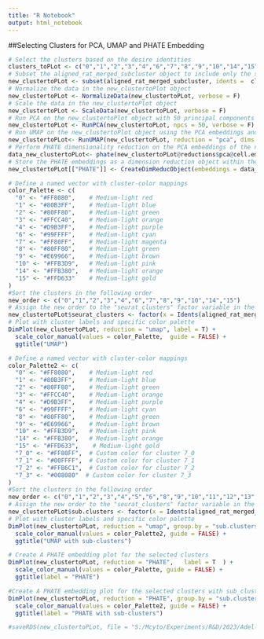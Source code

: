 ```yaml
---
title: "R Notebook"
output: html_notebook
---
```

##Selecting Clusters for PCA, UMAP and PHATE Embedding
 
```r
# Select the clusters based on the desire identities
clusters_toPLot <- c("0","1","2","3","4","6","7","8","9","10","14","15")
# Subset the aligned_rat_merged_subcluster object to include only the selected clusters
new_clustertoPLot <- subset(aligned_rat_merged_subcluster, idents =  clusters_toPLot)
# Normalize the data in the new_clustertoPlot object
new_clustertoPLot <- NormalizeData(new_clustertoPLot, verbose = F)
# Scale the data in the new_clustertoPlot object
new_clustertoPLot <- ScaleData(new_clustertoPLot, verbose = F)
# Run PCA on the new_clustertoPlot object with 50 principal components
new_clustertoPLot <- RunPCA(new_clustertoPLot, npcs = 50, verbose = F)
# Run UMAP on the new_clustertoPlot object using the PCA embeddings and the first 50 dimensions
new_clustertoPLot<- RunUMAP(new_clustertoPLot, reduction = "pca", dims = 1:50, verbose = F)
# Perform PHATE dimensionality reduction on the PCA embeddings of the new_clustertoPlot object
data_new_clustertoPLot<- phate(new_clustertoPLot@reductions$pca@cell.embeddings)
# Store the PHATE embeddings as a dimension reduction object within the new_clustertoPlot object
new_clustertoPLot[["PHATE"]] <- CreateDimReducObject(embeddings = data_new_clustertoPLot$embedding, key = "PHATE_", assay = DefaultAssay(new_clustertoPLot))
```

```r
# Define a named vector with cluster-color mappings
color_Palette <- c(
  "0" <- "#FF8080",    # Medium-light red
  "1" <- "#80B3FF",    # Medium-light blue
  "2" <- "#80FF80",    # Medium-light green
  "3" <- "#FFCC40",    # Medium-light orange
  "4" <- "#D9B3FF",    # Medium-light purple
  "6" <- "#99FFFF",    # Medium-light cyan
  "7" <- "#FF80FF",    # Medium-light magenta
  "8" <- "#80FF80",    # Medium-light green
  "9" <- "#E69966",    # Medium-light brown
  "10" <- "#FFB3D9",   # Medium-light pink
  "14" <- "#FFB380",   # Medium-light orange
  "15" <- "#FFD633"    # Medium-light gold
)
#Sort the clusters in the following order
new_order <- c("0","1","2","3","4","6","7","8","9","10","14","15")
# Assign the new order to the "seurat_clusters" factor variable in the new_clustertoPLot object
new_clustertoPLot$seurat_clusters <- factor(x = Idents(aligned_rat_merged_subcluster), levels = new_order)
# Plot with cluster labels and specific color palette
DimPlot(new_clustertoPLot, reduction = "umap", label = T) +
  scale_color_manual(values = color_Palette,  guide = FALSE) +
  ggtitle("UMAP")

```


```r
# Define a named vector with cluster-color mappings
color_Palette2 <- c(
  "0" <- "#FF8080",    # Medium-light red
  "1" <- "#80B3FF",    # Medium-light blue
  "2" <- "#80FF80",    # Medium-light green
  "3" <- "#FFCC40",    # Medium-light orange
  "4" <- "#D9B3FF",    # Medium-light purple
  "6" <- "#99FFFF",    # Medium-light cyan
  "8" <- "#80FF80",    # Medium-light green
  "9" <- "#E69966",    # Medium-light brown
  "10" <- "#FFB3D9",   # Medium-light pink
  "14" <- "#FFB380",   # Medium-light orange
  "15" <- "#FFD633",    # Medium-light gold
  "7_0" <- "#FF80FF",  # Custom color for cluster 7_0
  "7_1" <- "#00FFFF",  # Custom color for cluster 7_1
  "7_2" <- "#FFB6C1",  # Custom color for cluster 7_2
  "7_3" <- "#008080"  # Custom color for cluster 7_3
)
#Sort the clusters in the following order
new_order <- c("0","1","2","3","4","5","6","8","9","10","11","12","13","14","15","7_0","7_1","7_2","7_3")
# Assign the new order to the "seurat_clusters" factor variable in the new_clustertoPLot object
new_clustertoPLot$sub.clusters <- factor(x = Idents(aligned_rat_merged_subcluster), levels = new_order)
# Plot with cluster labels and specific color palette
DimPlot(new_clustertoPLot, reduction = "umap", group.by = "sub.clusters", label = T) + 
  scale_color_manual(values = color_Palette2, guide = FALSE) +
  ggtitle("UMAP with sub-clusters")
```


```r
# Create A PHATE embedding plot for the selected clusters
DimPlot(new_clustertoPLot, reduction = "PHATE",   label = T  ) +
  scale_color_manual(values = color_Palette, guide = FALSE) +
  ggtitle(label = "PHATE")
```

```r
#Create A PHATE embedding plot for the selected clusters with sub_clustering cluster 7
DimPlot(new_clustertoPLot, reduction = "PHATE", group.by = "sub.clusters",label = T  ) +
  scale_color_manual(values = color_Palette2, guide = FALSE) +
  ggtitle(label = "PHATE with sub-clusters")

```

```r

#saveRDS(new_clustertoPLot, file = "S:/Mcyto/Experiments/R&D/2023/Adel-cmv_scRNAseq/selected_cluster_phate_umap.rds")
```

